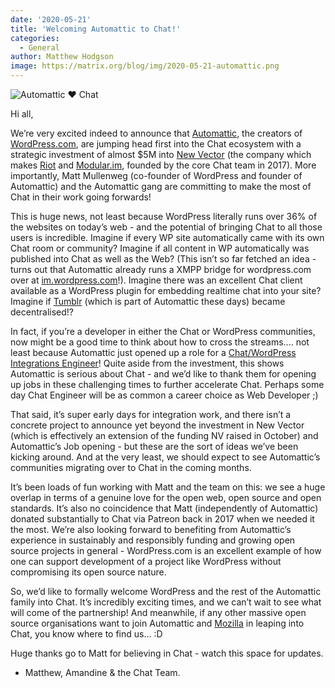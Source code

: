 ```yaml
---
date: '2020-05-21'
title: 'Welcoming Automattic to Chat!'
categories:
  - General
author: Matthew Hodgson
image: https://matrix.org/blog/img/2020-05-21-automattic.png
---
```


![Automattic ♥️ Chat](https://matrix.org/blog/img/2020-05-21-automattic.png)

Hi all,

We’re very excited indeed to announce that [Automattic](https://automattic.com/), the creators of [WordPress.com](https://wordpress.com/), are jumping head first into the Chat ecosystem with a strategic investment of almost $5M into [New Vector](https://vector.im) (the company which makes [Riot](https://riot.im) and [Modular.im](https://modular.im), founded by the core Chat team in 2017).  More importantly, Matt Mullenweg (co-founder of WordPress and founder of Automattic) and the Automattic gang are committing to make the most of Chat in their work going forwards!

This is huge news, not least because WordPress literally runs over 36% of the websites on today’s web - and the potential of bringing Chat to all those users is incredible.  Imagine if every WP site automatically came with its own Chat room or community?  Imagine if all content in WP automatically was published into Chat as well as the Web?  (This isn’t so far fetched an idea - turns out that Automattic already runs a XMPP bridge for wordpress.com over at [im.wordpress.com](https://im.wordpress.com)!).  Imagine there was an excellent Chat client available as a WordPress plugin for embedding realtime chat into your site? Imagine if [Tumblr](https://tumblr.com) (which is part of Automattic these days) became decentralised!?

In fact, if you’re a developer in either the Chat or WordPress communities, now might be a good time to think about how to cross the streams.... not least because Automattic just opened up a role for a [Chat/WordPress Integrations Engineer](https://automattic.com/work-with-us/matrix-integrations-engineer/)! Quite aside from the investment, this shows Automattic is serious about Chat - and we’d like to thank them for opening up jobs in these challenging times to further accelerate Chat.  Perhaps some day Chat Engineer will be as common a career choice as Web Developer ;)

That said, it’s super early days for integration work, and there isn’t a concrete project to announce yet beyond the investment in New Vector (which is effectively an extension of the funding NV raised in October) and Automattic’s Job opening - but these are the sort of ideas we’ve been kicking around. And at the very least, we should expect to see Automattic’s communities migrating over to Chat in the coming months.

It’s been loads of fun working with Matt and the team on this: we see a huge overlap in terms of a genuine love for the open web, open source and open standards.  It’s also no coincidence that Matt (independently of Automattic) donated substantially to Chat via Patreon back in 2017 when we needed it the most.  We’re also looking forward to benefiting from Automattic’s experience in sustainably and responsibly funding and growing open source projects in general - WordPress.com is an excellent example of how one can support development of a project like WordPress without compromising its open source nature.

So, we’d like to formally welcome WordPress and the rest of the Automattic family into Chat.  It’s incredibly exciting times, and we can’t wait to see what will come of the partnership!  And meanwhile, if any other massive open source organisations want to join Automattic and [Mozilla](https://matrix.org/blog/2019/12/19/welcoming-mozilla-to-matrix) in leaping into Chat, you know where to find us… :D

Huge thanks go to Matt for believing in Chat - watch this space for updates.

- Matthew, Amandine & the Chat Team.
